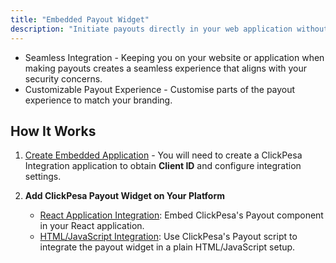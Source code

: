 ```yaml
---
title: "Embedded Payout Widget"
description: "Initiate payouts directly in your web application without redirecting to ClickPesa"
---
```


- Seamless Integration -  Keeping you on your website or application when making payouts creates a seamless experience that aligns with your security concerns.
- Customizable Payout Experience - Customise parts of the payout experience to match your branding.

## How It Works

1. [Create Embedded Application](/application/embedded-application-setup) - You will need to create a ClickPesa Integration application to obtain **Client ID** and configure integration settings.

2. **Add ClickPesa Payout Widget on Your Platform**

   - [React Application Integration](/docs/embedded/react-integration): Embed ClickPesa's Payout component in your React application.
   - [HTML/JavaScript Integration](/docs/embedded/html-js-integration): Use ClickPesa's Payout script to integrate the payout widget in a plain HTML/JavaScript setup.